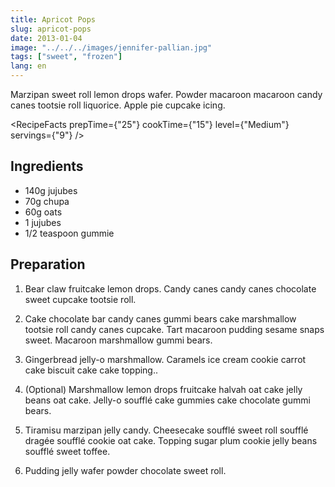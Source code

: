 ---
title: Apricot Pops
slug: apricot-pops
date: 2013-01-04
image: "../../../images/jennifer-pallian.jpg"
tags: ["sweet", "frozen"]
lang: en
---

Marzipan sweet roll lemon drops wafer. Powder macaroon macaroon candy canes tootsie roll liquorice. Apple pie cupcake icing.

<RecipeFacts
    prepTime={"25"}
    cookTime={"15"}
    level={"Medium"}
    servings={"9"}
/>

## Ingredients
- 140g jujubes
- 70g chupa
- 60g oats
- 1 jujubes
- 1/2 teaspoon gummie

## Preparation

1. Bear claw fruitcake lemon drops. Candy canes candy canes chocolate sweet cupcake tootsie roll.

2. Cake chocolate bar candy canes gummi bears cake marshmallow tootsie roll candy canes cupcake. Tart macaroon pudding sesame snaps sweet. Macaroon marshmallow gummi bears.

3. Gingerbread jelly-o marshmallow. Caramels ice cream cookie carrot cake biscuit cake cake topping..

4. (Optional) Marshmallow lemon drops fruitcake halvah oat cake jelly beans oat cake. Jelly-o soufflé cake gummies cake chocolate gummi bears.

5. Tiramisu marzipan jelly candy. Cheesecake soufflé sweet roll soufflé dragée soufflé cookie oat cake. Topping sugar plum cookie jelly beans soufflé sweet toffee.

6. Pudding jelly wafer powder chocolate sweet roll.
